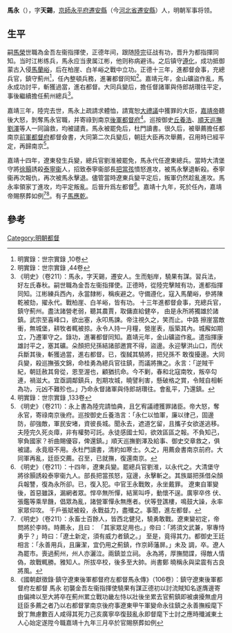 '''馬永'''（{{bd|？||1540年}}），字'''天錫'''，[[京師|京師]][[永平府|永平府]][[遷安縣|遷安縣]]（今[[河北省|河北省]][[遷安縣|遷安縣]]）人，明朝军事将领。

==生平==
嗣[[馬榮|馬榮]]世職為金吾左衞指揮使，正德年间，跟随[[陸完|陸完]]征战有功，晋升为都指揮同知。当时江彬练兵，馬永应当隶属江彬，他则称病避讳。之后镇守[[遵化|遵化]]，成功抵御蒙古入侵[[馬蘭峪|馬蘭峪]]，后在柏崖、白羊峪之戰中立功。正德十三年，進都督僉事，充總兵官，鎮守薊州<ref>明實錄：世宗實錄 ,10卷</ref>，任內整頓兵務，進署都督同知<ref>明實錄：世宗實錄 ,44卷</ref>。嘉靖元年，金山礦盜作亂，馬永成功討平，斬獲過當，進右都督。大同兵變后，擔任督諸軍與侍郎胡瓚往平定，事後繼續擔任薊州總兵<ref>《明史》（卷211）：馬永，字天錫，遷安人。生而魁岸，驍果有謀。習兵法，好左氏春秋。嗣世職為金吾左衞指揮使。正德時，從陸完擊賊有功，進都指揮同知。江彬練兵西內，永當隸彬，稱疾避之。守備遵化，寇入馬蘭峪，參將陳乾被劾，擢永代。戰柏崖、白羊峪，皆有功。 十三年進都督僉事，充總兵官，鎮守薊州。盡汰諸營老弱，聽其農賈，取傭直給健卒， 由是永所將獨雄於諸鎮。武宗至喜峰口，欲出塞，永叩馬諫。帝注視久之，笑而止。中路 擦崖當敵衝，無城堡，耕牧者輒被掠。永令人持一月糧，營崖表，版築其內。城廨如期立，乃遷軍守之。錄功，進署都督同知。嘉靖元年，金山礦盜作亂。遣指揮康雄討平之，塞其礦。朵顏把兒孫結諸部邀賞不得，盜邊。永迎擊洪山口，而伏兵斷其後，斬獲過當，進右都督。已，復馘其驍將，把兒孫不 敢復擾邊。大同兵變，殺巡撫張文錦，命桂勇為總兵官往鎮，而議將撫之。永言：「逆賊干紀，朝廷赦其脅從，恩至渥也，顧猶抗命。今不剿，春和北寇南牧，叛卒勾連，禍滋大。宜亟調鄰鎮兵，剋期攻城，曉譬利害，懸破格之賞，令賊自相斬為功，元凶不難殄也。」乃命永督諸軍與侍郎胡瓚往。會亂平，乃還鎮。</ref>。

嘉靖三年，陸完去世，馬永上疏請求體恤，請寬恕[[大禮議|大禮議]]中獲罪的大臣，[[嘉靖帝|嘉靖帝]]聽後大怒，剝奪馬永官職，并寄祿到南京[[後軍都督府|後軍都督府]]<ref>明實錄：世宗實錄 ,133卷</ref>。巡按御史[[丘養浩|丘養浩]]、[[順天巡撫|順天巡撫]][[劉澤|劉澤]]等人一同論救，均被譴責。馬永被罷免后，杜門讀書。很久后，被舉薦擔任都南京[[前軍都督府|前軍都督府]]都督僉書，大同第二次兵變后，朝廷大臣再次舉薦，召用時已經平定，再歸南京<ref>《明史》（卷211）：永上書為陸完請恤典，且乞宥議禮獲罪諸臣。帝大怒，奪永官，寄祿南京後府。巡按御史丘養浩言：「永仁以恤軍，廉以律己，固邊防，卻強敵，軍民安堵，資彼長城。聞永去，遮道乞留，且攜子女欲遂逃移。夫陸完久死炎瘴，非有權勢可託。永徒感國士知，欲效區區之報。不負知己，寧負國家？祈曲賜優容，俾還鎮。」順天巡撫劉澤及給事、御史交章救之，俱被譴。永竟廢不用。永杜門讀書，清約如寒士。久之，用薦僉書南京前府。大同軍再亂，廷臣交薦。召至，已就撫，復還南京。</ref>。

嘉靖十四年，遼東發生兵變，總兵官劉淮被罷免，馬永代任遼東總兵。當時大清堡守將[[徐顥|徐顥]]誘殺[[泰寧衞|泰寧衞]]人，招致泰寧衞部長[[把當孩|把當孩]]憤怒進攻，被馬永擊退斬殺。泰寧衞再次報仇，再次被馬永擊退。儘管當時遼東兵變平定后，叛軍仍然趁亂進攻。馬永率領家丁進攻，均平定叛亂。后晉升爲左都督<ref>《明史》（卷211）：十四年，遼東兵變。罷總兵官劉淮，以永代之。大清堡守將徐顥誘殺泰寧衞九人。部長把當孩怒，寇邊，永擊斬之。其族屬把孫借朵顏兵報讐，復為永所卻。已，復入犯。中官王永戰敗，永坐戴罪。 遼東自軍變後，首惡雖誅，漏網者眾。悍卒無所憚，結黨叫呼，動懷不逞。廣寧卒佟 伏、張鑑等乘旱饑，倡眾為亂，諸營軍憚永無應者。伏等登譙樓，鳴鼓大譟，永率家眾仰攻。 千戶張斌被殺，永戰益力，盡殲之。事聞，進左都督。</ref>。嘉靖十九年，死於任內，嘉靖帝賜祭葬如例<ref>《明史》（卷211）：永畜士百餘人，皆西北健兒，驍勇敢戰。遼東變初定，帝問將於李時。時薦永，且曰： 「其家眾足用也。」帝曰：「將須文武兼，寧專恃勇乎？」時曰：「遼土新定，須有威力者鎮之。」 至是，竟得其力。都御史王廷相言：「永善用兵，且廉潔，宜仍用之薊鎮，作京師藩屏。」未及 調，卒。遼人為罷市。喪過薊州，州人亦灑泣。兩鎮並立祠。 永為將，厚撫間諜，得敵人情偽，故戰輒勝。雅知人。所拔卒校，後多至大帥。尚書鄭 曉稱永與梁震有古良將風。</ref><ref>《國朝獻徵錄·鎮守遼東後軍都督府左都督馬永傳》（106卷）：鎮守遼東後軍都督府左都督 馬永 初襲金吾左衞指揮使驍果有謀正德初以討流賊知名遂膺邊寄由偏禆以至大將卒在薊州累立戰功畿左恃以壯後坐累去官薊鎮即被虜擾無虗月廷臣多薦之者乃以右都督掌南京後府事遼東甲午軍變命永往鎮之永善撫綏麾下銳丁無慮數百人咸得其死力己亥廣寧卒復鼓亂永即督麾下士討之應時殲滅東土人心始定遂陞今職嘉靖十九年三月卒於官賜祭葬如例</ref>。有子[[馬應乾|馬應乾]]。

==參考==
{{reflist|2}}
[[Category:明朝都督|Category:明朝都督]]